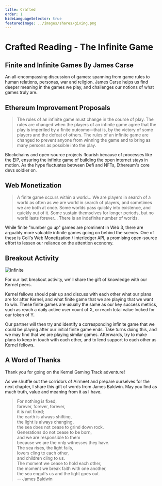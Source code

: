 ```yaml
---
title: Crafted
order: 1
hideLanguageSelector: true
featuredImage: ../images/shares/giving.png
---
```


# Crafted Reading - The Infinite Game


## <Link to="https://books.google.com.ph/books/about/Finite_and_Infinite_Games.html?id=ObLBJ_w2ZlcC&printsec=frontcover&source=kp_read_button&redir_esc=y#v=onepage&q&f=false">Finite and Infinite Games By James Carse</Link>

An all-encompassing discussion of games: spanning from game rules to human relations, personas, war and religion. James Carse helps us find deeper meaning in the games we play, and challenges our notions of what games truly are.

## <Link to="https://ethereum.org/en/eips/">Ethereum Improvement Proposals</Link>

> The rules of an infinite game must change in the course of play. The rules are changed when the players of an infinite game agree that the play is imperiled by a finite outcome—that is, by the victory of some players and the defeat of others. The rules of an infinite game are changed to prevent anyone from winning the game and to bring as many persons as possible into the play.

Blockchains and open-source projects flourish because of processes like the EIP, ensuring the infinite game of building the open internet stays in motion. As the hype fluctuates between Defi and NFTs, Ethereum's core devs soldier on.   

## <Link to="https://webmonetization.org/">Web Monetization</Link>

> A finite game occurs within a world... We are players in search of a world as often as we are world in search of players, and sometimes we are both at once. Some worlds pass quickly into existence, and quickly out of it. Some sustain themselves for longer periods, but no world lasts forever... There is an indefinite number of worlds.

While finite "number go up" games are prominent in Web 3, there are arguably more valuable infinite games going on behind the scenes. One of these is Coil's Web Monetization / Interledger API, a promising open-source effort to lessen our reliance on the attention economy.

## Breakout Activity

<Image src="/images/gaming-img/learn.png" alt="Infinite" />

For our last breakout activity, we'll share the gift of knowledge with our Kernel peers.

Kernel fellows should pair up and discuss with each other what our plans are for after Kernel, and what finite game that we are playing that we want to win. These finite games are usually the same as our key success metrics, such as reach a daily active user count of X, or reach total value locked for our token of Y.

Our partner will then try and identify a corresponding infinite game that we could be playing after our initial finite game ends. Take turns doing this, and we may find that we are playing similar games. Afterwards, try to make plans to keep in touch with each other, and to lend support to each other as Kernel fellows.

## A Word of Thanks

Thank you for going on the Kernel Gaming Track adventure! 

As we shuffle out the corridors of Airmeet and prepare ourselves for the next chapter, I share this gift of words from James Baldwin. May you find as much truth, value and meaning from it as I have.

> For nothing is fixed,  
forever, forever, forever,  
it is not fixed;  
the earth is always shifting,  
the light is always changing,  
the sea does not cease to grind down rock.  
Generations do not cease to be born,  
and we are responsible to them  
because we are the only witnesses they have.  
The sea rises, the light fails,  
lovers cling to each other,  
and children cling to us.  
The moment we cease to hold each other,  
the moment we break faith with one another,  
the sea engulfs us and the light goes out.  
-- James Baldwin  